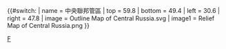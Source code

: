 {{#switch:{{{1}}}
| name = 中央聯邦管區
| top    = 59.8
| bottom = 49.4
| left   = 30.6
| right  = 47.8
| image = Outline Map of Central Russia.svg
| image1 = Relief Map of Central Russia.png
}}<noinclude>{{Location map/Info|Russia Central Federal District}}
[[Category:俄羅斯聯邦主體地理位置圖模板|F]]
</noinclude>